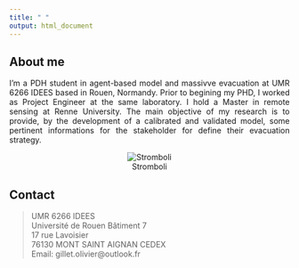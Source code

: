 ```yaml
---
title: " "
output: html_document
---
```


<style>
body {
text-align: justify}
</style>

## About me
 
I'm a PDH student in agent-based model and massivve evacuation at UMR 6266 IDEES based in Rouen, Normandy. Prior to begining my PHD, I worked as Project Engineer at the same laboratory. I hold a Master in remote sensing at Renne University. The main objective of my  research is to provide, by the development of a calibrated and validated model, some pertinent informations for the stakeholder for define their evacuation strategy.

<center>
![Stromboli](images/stromboli.gif)
</center> 

## Contact

> UMR 6266 IDEES  
> Université de Rouen Bâtiment 7  
> 17 rue Lavoisier  
> 76130 MONT SAINT AIGNAN CEDEX  
> Email: gillet.olivier@outlook.fr  